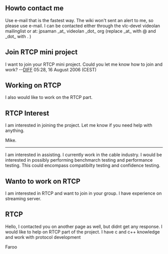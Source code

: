 == Howto contact me ==

Use e-mail that is the fastest way. The wiki won't sent an alert to me, so please use e-mail. I can be contacted either through the vlc-devel videolan mailinglist or at: jpsaman _at_ videolan _dot_ org (replace _at_ with @ and _dot_ with . )

== Join RTCP mini project ==

I want to join your RTCP mini project.
Could you let me know how to join and work? --[[User:Ilmojung|DIFF]] 05:28, 16 August 2006 (CEST)

== Working on RTCP ==

I also would like to work on the RTCP part.

== RTCP Interest ==

I am interested in joining the project. Let me know if you need help with anything.

Mike.

--------------------------------------------------------------------------------------
I am interested in assisting. I currently work in the cable industry.
I would be interested in possibly performing benchmarch testing and performance testing.
This could encompass compatibilty testing and confidence testing.

== Wanto to work on RTCP ==

I am interested in RTCP and want to join in your group. I have experience on streaming server.

== RTCP ==

Hello,
I contacted you on another page as well, but didnt get any response.
I would like to help on RTCP part of the project. I have c and c++ knowledge and work with protocol development

Faroo